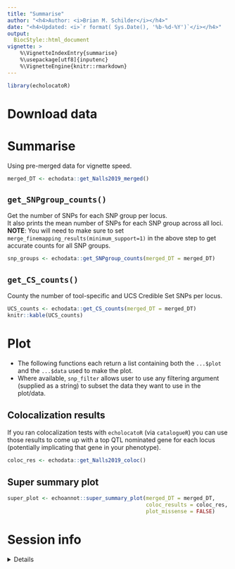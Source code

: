 ```yaml
---
title: "Summarise"
author: "<h4>Author: <i>Brian M. Schilder</i></h4>" 
date: "<h4>Updated: <i>`r format( Sys.Date(), '%b-%d-%Y')`</i></h4>"
output:
  BiocStyle::html_document
vignette: >
    %\VignetteIndexEntry{summarise} 
    %\usepackage[utf8]{inputenc}
    %\VignetteEngine{knitr::rmarkdown}
---
```


```r
library(echolocatoR)  
```

# Download data  

# Summarise

Using pre-merged data for vignette speed. 

```r
merged_DT <- echodata::get_Nalls2019_merged()
```

## `get_SNPgroup_counts()`

Get the number of SNPs for each SNP group per locus.  
It also prints the mean number of SNPs for each SNP group across all loci.  
**NOTE**: You will need to make sure to set `merge_finemapping_results(minimum_support=1)`
in the above step to get accurate counts for all SNP groups.  

```r
snp_groups <- echodata::get_SNPgroup_counts(merged_DT = merged_DT)
```

## `get_CS_counts()` 

County the number of tool-specific and UCS Credible Set SNPs per locus.  

```r
UCS_counts <- echodata::get_CS_counts(merged_DT = merged_DT)
knitr::kable(UCS_counts)
```


# Plot  

- The following functions each return a list containing both the `...$plot` and the `...$data`
used to make the plot.  
- Where available, `snp_filter` allows user to use any filtering argument (supplied as a string)
to subset the data they want to use in the plot/data.  


## Colocalization results

If you ran colocalization tests with `echolocatoR` (via `catalogueR`) 
you can use those results to 
come up with a top QTL nominated gene for each locus 
(potentially implicating that gene in your phenotype).   

```r
coloc_res <- echodata::get_Nalls2019_coloc() 
```


## Super summary plot

```r
super_plot <- echoannot::super_summary_plot(merged_DT = merged_DT, 
                                            coloc_results = coloc_res,
                                            plot_missense = FALSE)
```

<!-- Pre-render to reduce vignette runtime  -->
<!-- ```r -->
<!-- ggplot2::ggsave("~/Downloads/super_plot.png",super_plot$plot, height = 15, width = 15) -->
<!-- ``` -->
<!-- ![super_plot](https://github.com/RajLabMSSM/echolocatoR/raw/master/images/super_plot.png) -->

# Session info 

<details>

```r
utils::sessionInfo()
```

</details>


